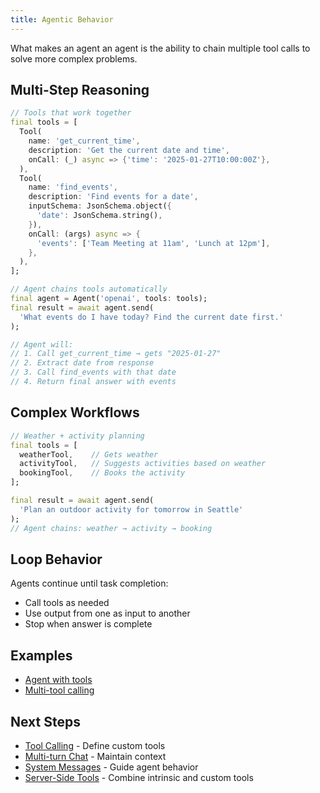 ```yaml
---
title: Agentic Behavior
---
```


What makes an agent an agent is the ability to chain multiple tool calls to
solve more complex problems.

## Multi-Step Reasoning

```dart
// Tools that work together
final tools = [
  Tool(
    name: 'get_current_time',
    description: 'Get the current date and time',
    onCall: (_) async => {'time': '2025-01-27T10:00:00Z'},
  ),
  Tool(
    name: 'find_events',
    description: 'Find events for a date',
    inputSchema: JsonSchema.object({
      'date': JsonSchema.string(),
    }),
    onCall: (args) async => {
      'events': ['Team Meeting at 11am', 'Lunch at 12pm'],
    },
  ),
];

// Agent chains tools automatically
final agent = Agent('openai', tools: tools);
final result = await agent.send(
  'What events do I have today? Find the current date first.'
);

// Agent will:
// 1. Call get_current_time → gets "2025-01-27"
// 2. Extract date from response
// 3. Call find_events with that date
// 4. Return final answer with events
```

## Complex Workflows

```dart
// Weather + activity planning
final tools = [
  weatherTool,    // Gets weather
  activityTool,   // Suggests activities based on weather
  bookingTool,    // Books the activity
];

final result = await agent.send(
  'Plan an outdoor activity for tomorrow in Seattle'
);
// Agent chains: weather → activity → booking
```

## Loop Behavior

Agents continue until task completion:
- Call tools as needed
- Use output from one as input to another
- Stop when answer is complete

## Examples

- [Agent with tools](https://github.com/csells/dartantic_ai/blob/main/packages/dartantic_ai/example/bin/agent.dart)
- [Multi-tool calling](https://github.com/csells/dartantic_ai/blob/main/packages/dartantic_ai/example/bin/multi_tool_call.dart)

## Next Steps

- [Tool Calling](/tool-calling) - Define custom tools
- [Multi-turn Chat](/multi-turn-chat) - Maintain context
- [System Messages](/system-messages) - Guide agent behavior
- [Server-Side Tools](/server-side-tools) - Combine intrinsic and custom tools
